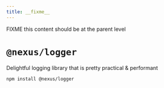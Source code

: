 ```yaml
---
title: __fixme__
---
```


FIXME this content should be at the parent level

# `@nexus/logger`

Delightful logging library that is pretty practical & performant

```cli
npm install @nexus/logger
```
